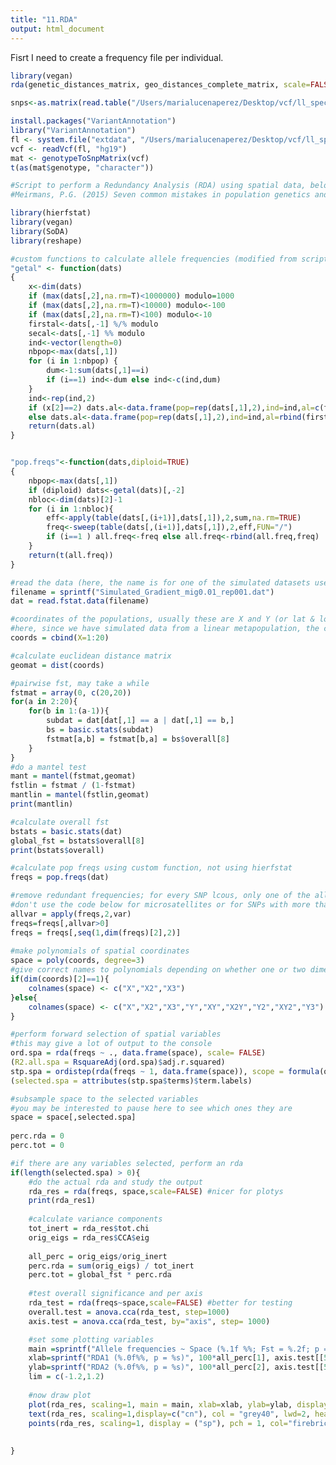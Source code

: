 ```yaml
---
title: "11.RDA"
output: html_document
---
```



Fisrt I need to create a frequency file per individual. 

```r

library(vegan)
rda(genetic_distances_matrix, geo_distances_complete_matrix, scale=FALSE, na.action = na.fail)

```

```r

snps<-as.matrix(read.table("/Users/marialucenaperez/Desktop/vcf/ll_species.vcf"))


```

```r
install.packages("VariantAnnotation")
library("VariantAnnotation")
fl <- system.file("extdata", "/Users/marialucenaperez/Desktop/vcf/ll_species.vcf", package="VariantAnnotation")
vcf <- readVcf(fl, "hg19")
mat <- genotypeToSnpMatrix(vcf)
t(as(mat$genotype, "character"))
```

```r
#Script to perform a Redundancy Analysis (RDA) using spatial data, belonging to the paper:
#Meirmans, P.G. (2015) Seven common mistakes in population genetics and how to avoid them; Molecular Ecology.

library(hierfstat)
library(vegan)
library(SoDA)
library(reshape)

#custom functions to calculate allele frequencies (modified from script by Jerome Goudet)
"getal" <- function(dats)
{
	x<-dim(dats)
	if (max(dats[,2],na.rm=T)<1000000) modulo=1000
	if (max(dats[,2],na.rm=T)<10000) modulo<-100
	if (max(dats[,2],na.rm=T)<100) modulo<-10
	firstal<-dats[,-1] %/% modulo
	secal<-dats[,-1] %% modulo
	ind<-vector(length=0)
	nbpop<-max(dats[,1])
	for (i in 1:nbpop) {
		dum<-1:sum(dats[,1]==i)
		if (i==1) ind<-dum else ind<-c(ind,dum)
	}
	ind<-rep(ind,2)
	if (x[2]==2) dats.al<-data.frame(pop=rep(dats[,1],2),ind=ind,al=c(firstal,secal))
	else dats.al<-data.frame(pop=rep(dats[,1],2),ind=ind,al=rbind(firstal,secal))
	return(dats.al)
}


"pop.freqs"<-function(dats,diploid=TRUE)
{
	nbpop<-max(dats[,1])
	if (diploid) dats<-getal(dats)[,-2]
	nbloc<-dim(dats)[2]-1
	for (i in 1:nbloc){
		eff<-apply(table(dats[,(i+1)],dats[,1]),2,sum,na.rm=TRUE)
		freq<-sweep(table(dats[,(i+1)],dats[,1]),2,eff,FUN="/")
		if (i==1 ) all.freq<-freq else all.freq<-rbind(all.freq,freq)
	}
	return(t(all.freq))
}

#read the data (here, the name is for one of the simulated datasets used for this paper; fill in your own dataset, which should be in Fstat format)
filename = sprintf("Simulated_Gradient_mig0.01_rep001.dat")
dat = read.fstat.data(filename)

#coordinates of the populations, usually these are X and Y (or lat & long) of every population and read from a file
#here, since we have simulated data from a linear metapopulation, the coordinates are simply 1 to 20
coords = cbind(X=1:20)

#calculate euclidean distance matrix
geomat = dist(coords)

#pairwise fst, may take a while
fstmat = array(0, c(20,20))
for(a in 2:20){
	for(b in 1:(a-1)){
		subdat = dat[dat[,1] == a | dat[,1] == b,]
		bs = basic.stats(subdat)
		fstmat[a,b] = fstmat[b,a] = bs$overall[8]
	}	
}
#do a mantel test
mant = mantel(fstmat,geomat)
fstlin = fstmat / (1-fstmat)
mantlin = mantel(fstlin,geomat)
print(mantlin)

#calculate overall fst
bstats = basic.stats(dat)
global_fst = bstats$overall[8]
print(bstats$overall)

#calculate pop freqs using custom function, not using hierfstat
freqs = pop.freqs(dat)

#remove redundant frequencies; for every SNP lcous, only one of the allele frequencies is informative (as the other is its complement)
#don't use the code below for microsatellites or for SNPs with more than two alleles
allvar = apply(freqs,2,var)
freqs=freqs[,allvar>0]
freqs = freqs[,seq(1,dim(freqs)[2],2)]
		
#make polynomials of spatial coordinates
space = poly(coords, degree=3)
#give correct names to polynomials depending on whether one or two dimensions are given in the coordinates (here only one is used)
if(dim(coords)[2]==1){
	colnames(space) <- c("X","X2","X3")
}else{
	colnames(space) <- c("X","X2","X3","Y","XY","X2Y","Y2","XY2","Y3")	
}

#perform forward selection of spatial variables
#this may give a lot of output to the console
ord.spa = rda(freqs ~ ., data.frame(space), scale= FALSE)
(R2.all.spa = RsquareAdj(ord.spa)$adj.r.squared)
stp.spa = ordistep(rda(freqs ~ 1, data.frame(space)), scope = formula(ord.spa), scale= FALSE, direction="forward", pstep = 1000)
(selected.spa = attributes(stp.spa$terms)$term.labels)

#subsample space to the selected variables
#you may be interested to pause here to see which ones they are
space = space[,selected.spa]
	
perc.rda = 0
perc.tot = 0

#if there are any variables selected, perform an rda
if(length(selected.spa) > 0){
	#do the actual rda and study the output
	rda_res = rda(freqs, space,scale=FALSE) #nicer for plotys
	print(rda_res1)
	
	#calculate variance components
	tot_inert = rda_res$tot.chi
	orig_eigs = rda_res$CCA$eig
	
	all_perc = orig_eigs/orig_inert
	perc.rda = sum(orig_eigs) / tot_inert
	perc.tot = global_fst * perc.rda	
	
	#test overall significance and per axis
	rda_test = rda(freqs~space,scale=FALSE) #better for testing
	overall.test = anova.cca(rda_test, step=1000)
	axis.test = anova.cca(rda_test, by="axis", step= 1000)

	#set some plotting variables
	main =sprintf("Allele frequencies ~ Space (%.1f %%; Fst = %.2f; p = %s)", 100*perc.rda, perc.tot, overall.test[[5]][1]);
	xlab=sprintf("RDA1 (%.0f%%, p = %s)", 100*all_perc[1], axis.test[[5]][1])
	ylab=sprintf("RDA2 (%.0f%%, p = %s)", 100*all_perc[2], axis.test[[5]][2])
	lim = c(-1.2,1.2)
	
	#now draw plot
	plot(rda_res, scaling=1, main = main, xlab=xlab, ylab=ylab, display=c("sp","cn"), type="none", xlim=lim, ylim=lim)
	text(rda_res, scaling=1,display=c("cn"), col = "grey40", lwd=2, head.arrow = 0.12)
	points(rda_res, scaling=1, display = ("sp"), pch = 1, col="firebrick3")
	
	
}

```

